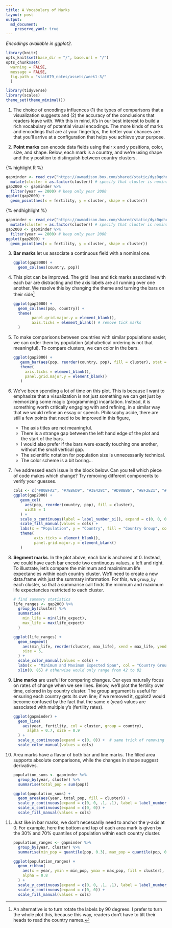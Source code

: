 ```yaml
---
title: A Vocabulary of Marks
layout: post
output: 
  md_document:
    preserve_yaml: true
---
```


_Encodings available in ggplot2._

```r
library(knitr)
opts_knit$set(base_dir = "/", base.url = "/")
opts_chunk$set(
  warning = FALSE, 
  message = FALSE,
  fig.path = "stat679_notes/assets/week1-3/"
  )
```
```r
library(tidyverse)
library(scales)
theme_set(theme_minimal())
```

1. The choice of encodings influences (1) the types of comparisons that a visualization suggests and (2) the accuracy of the conclusions that readers leave with. With this in mind, it’s in our best interest to build a rich vocabulary of potential visual encodings. The more kinds of marks and encodings that are at your fingertips, the better your chances are that you’ll arrive at a configuration that helps you achieve your purpose.

2. **Point marks** can encode data fields using their x and y positions, color,
size, and shape. Below, each mark is a country, and we’re using shape and the y
position to distinguish between country clusters.

{% highlight R %}
```r
gapminder <- read_csv("https://uwmadison.box.com/shared/static/dyz0qohqvgake2ghm4ngupbltkzpqb7t.csv", col_types = cols()) %>%
  mutate(cluster = as.factor(cluster)) # specify that cluster is nominal
gap2000 <- gapminder %>%
  filter(year == 2000) # keep only year 2000
ggplot(gap2000) +
  geom_point(aes(x = fertility, y = cluster, shape = cluster))
```
{% endhighlight %}

```r
gapminder <- read_csv("https://uwmadison.box.com/shared/static/dyz0qohqvgake2ghm4ngupbltkzpqb7t.csv", col_types = cols()) %>%
  mutate(cluster = as.factor(cluster)) # specify that cluster is nominal
gap2000 <- gapminder %>%
  filter(year == 2000) # keep only year 2000
ggplot(gap2000) +
  geom_point(aes(x = fertility, y = cluster, shape = cluster))
```

3. **Bar marks** let us associate a continuous field with a nominal one.

    ```r
    ggplot(gap2000) +
      geom_col(aes(country, pop))
    ```
  
4. This plot can be improved. The grid lines and tick marks associated with each bar are distracting and the axis labels are all running over one another. We resolve this by changing the theme and turning the bars on their side^[An alternative is to turn rotate the labels by 90  degrees. I prefer to turn the whole plot this, because this way, readers don’t have to tilt their heads to read the country names.]

    ```r
  	ggplot(gap2000) +
  	  geom_col(aes(pop, country)) +
  	  theme(
    		panel.grid.major.y = element_blank(),
    		axis.ticks = element_blank() # remove tick marks
  	  )
    ```


5. To make comparisons between countries with similar populations easier, we can
order them by population (alphabetical ordering is not that meaningful). To
compare clusters, we can color in the bars.

    ```r
    ggplot(gap2000) +
       geom_bar(aes(pop, reorder(country, pop), fill = cluster), stat = "identity") +
       theme(
         axis.ticks = element_blank(),
         panel.grid.major.y = element_blank()
       )
    ```
  
6. We’ve been spending a lot of time on this plot. This is because I want to emphasize that a visualization is not just something we can get just by memorizing some magic (programming) incantation. Instead, it is something worth critically engaging with and refining, in a similar way that we would refine an essay or speech. Philosophy aside, there are still a few points that need to be improved in this figure,

	* The axis titles are not meaningful.
	* There is a strange gap between the left hand edge of the plot and the start of the bars.
	* I would also prefer if the bars were exactly touching one another, without the small vertical gap.
	* The scientific notation for population size is unnecessarily technical.
	* The color scheme is a bit boring...

7. I’ve addressed each issue in the block below. Can you tell which piece of
code makes which change? Try removing different components to verify your
guesses.

    ```r
    cols <- c("#80BFA2", "#7EB6D9", "#3E428C", "#D98BB6", "#BF2E21", "#F23A29")
  	ggplot(gap2000) +
  	   geom_col(
  	     aes(pop, reorder(country, pop), fill = cluster),
  	     width = 1
  	   ) +
  	   scale_x_continuous(label = label_number_si(), expand = c(0, 0, 0.1, 0.1)) +
  	   scale_fill_manual(values = cols) +
  	   labs(x = "Population", y = "Country", fill = "Country Group", color = "Country Group") +
  	   theme(
    		 axis.ticks = element_blank(),
    		 panel.grid.major.y = element_blank()
  	   )
    ```

8. **Segment marks**. In the plot above, each bar is anchored at 0. Instead, we could have each bar encode two continuous values, a left and right. To illustrate, let’s compare the minimum and maximimum life expectancies within each country cluster. We’ll need to create a new data.frame with just the summary information. For this, we `group_by` each cluster, so that a summarise call finds the minimum and maximum life expectancies restricted to each cluster.
    
    ```r
    # find summary statistics
    life_ranges <- gap2000 %>%
      group_by(cluster) %>%
      summarise(
        min_life = min(life_expect),
        max_life = max(life_expect)
      )
    
    ggplot(life_ranges) +
      geom_segment(
        aes(min_life, reorder(cluster, max_life), xend = max_life, yend = cluster, col = cluster),
        size = 5,
      ) +
      scale_color_manual(values = cols) +
      labs(x = "Minimum and Maximum Expected Span", col = "Country Group", y = "Country Group") +
      xlim(0, 85) # otherwise would only range from 42 to 82
    ```

9. **Line marks** are useful for comparing changes. Our eyes naturally focus on rates of change when we see lines. Below, we’ll plot the fertility over time, colored in by country cluster. The group argument is useful for ensuring each country gets its own line; if we removed it, ggplot2 would become confused by the fact that the same x (year) values are associated with multiple y’s (fertility rates).

    ```r
  	ggplot(gapminder) +
  	  geom_line(
  	    aes(year, fertility, col = cluster, group = country),
  	      alpha = 0.7, size = 0.9
  	  ) +
  	  scale_x_continuous(expand = c(0, 0)) +  # same trick of removing gap
  	  scale_color_manual(values = cols)
    ```


10. Area marks have a flavor of both bar and line marks. The filled area supports absolute comparisons, while the changes in shape suggest derivatives.
    ```r
    population_sums <- gapminder %>%
      group_by(year, cluster) %>%
      summarise(total_pop = sum(pop))
    
    ggplot(population_sums) +
      geom_area(aes(year, total_pop, fill = cluster)) +
      scale_y_continuous(expand = c(0, 0, .1, .1), label = label_number_si()) +
      scale_x_continuous(expand = c(0, 0)) +
      scale_fill_manual(values = cols)
    ```

11. Just like in bar marks, we don’t necessarily need to anchor the y-axis at 0. For example, here the bottom and top of each area mark is given by the 30% and 70% quantiles of population within each country cluster.

    ```r
    population_ranges <- gapminder %>%
      group_by(year, cluster) %>%
      summarise(min_pop = quantile(pop, 0.3), max_pop = quantile(pop, 0.7))
    
    ggplot(population_ranges) +
      geom_ribbon(
        aes(x = year, ymin = min_pop, ymax = max_pop, fill = cluster),
        alpha = 0.8
      ) +
      scale_y_continuous(expand = c(0, 0, .1, .1), label = label_number_si()) +
      scale_x_continuous(expand = c(0, 0)) +
      scale_fill_manual(values = cols)
    ```
